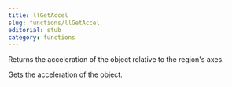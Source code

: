 ```yaml
---
title: llGetAccel
slug: functions/llGetAccel
editorial: stub
category: functions
---
```


<LSLFunction name="llGetAccel"/>

Returns the acceleration of the object relative to the region's axes.

Gets the acceleration of the object.
